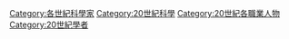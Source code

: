{{Commons category|20th-century scientists}}

[[Category:各世紀科學家|Category:各世紀科學家]]
[[Category:20世紀科學|Category:20世紀科學]]
[[Category:20世紀各職業人物|Category:20世紀各職業人物]]
[[Category:20世紀學者|Category:20世紀學者]]